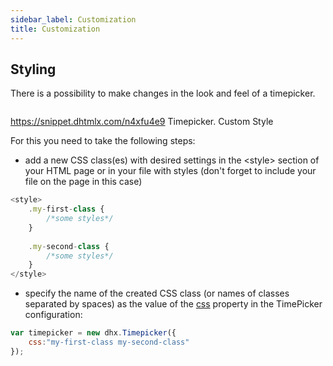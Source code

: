 ```yaml
---
sidebar_label: Customization
title: Customization
---          
```


Styling
----------

There is a possibility to make changes in the look and feel of a timepicker. 

<img style="margin: 0px 0px 0px 20px; display: block;" src="timepicker/custom_style.png" alt=""/>

https://snippet.dhtmlx.com/n4xfu4e9	Timepicker. Custom Style

For this you need to take the following steps:

- add a new CSS class(es) with desired settings in the &lt;style&gt; section of your HTML page or in your file with styles (don't forget to include your file on the page in this case)

~~~js
<style>
	.my-first-class {
		/*some styles*/
	}
    
    .my-second-class {
		/*some styles*/
	}
</style>
~~~

- specify the name of the created CSS class (or names of classes separated by spaces) as the value of the [css](/timepicker/api/timepicker_css_config) property in the TimePicker configuration:

~~~js
var timepicker = new dhx.Timepicker({ 
    css:"my-first-class my-second-class"
});
~~~

